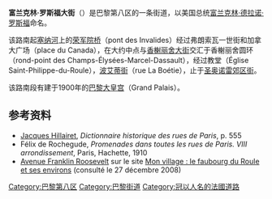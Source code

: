 {{Paris_streetbox
| arr_num=8
| streetname=富兰克林·罗斯福大街<br />Avenue Franklin-D.-Roosevelt
| x=82
| y=60 
| paris_map= 
| arr1=第八区
| quarter=
| begins= 加拿大广场 
| ends=  圣奥诺雷市郊路123号，波艾蒂路71号
| length= 880
| width= 19,5 - 24 
| creation=  
| denomination= 
| area_map=
| caption= 
}}

'''富兰克林·罗斯福大街'''（{{lang|fr|Avenue Franklin-D.-Roosevelt}}）是巴黎第八区的一条街道，以美国总统[[富兰克林·德拉诺·罗斯福|富兰克林·德拉诺·罗斯福]]命名。

该路南起[[塞纳河|塞纳河]]上的[[荣军院桥|荣军院桥]]（pont des Invalides）经过弗朗索瓦一世街和加拿大广场（place du Canada），在大约中点与[[香榭丽舍大街|香榭丽舍大街]]交汇于香榭丽舍圆环（rond-point des Champs-Élysées-Marcel-Dassault），经过教堂（Église Saint-Philippe-du-Roule），[[波艾蒂街|波艾蒂街]]（rue La Boétie），止于[[圣奥诺雷郊区街|圣奥诺雷郊区街]]。

该路南段有建于1900年的[[巴黎大皇宫|巴黎大皇宫]]（Grand Palais）。

== 参考资料 ==
<references />
* [[Jacques_Hillairet|Jacques Hillairet]], ''Dictionnaire historique des rues de Paris'', p. 555
* Félix de Rochegude, ''Promenades dans toutes les rues de Paris. VIII{{e}} arrondissement'', Paris, Hachette, 1910
* [https://web.archive.org/web/20131016003817/http://www.apophtegme.com/ROULE/franklinroosevelt.pdf Avenue Franklin Roosevelt] sur le site [http://www.apophtegme.com/ROULE/villaccueil.htm Mon village : le faubourg du Roule et ses environs]{{Wayback|url=http://www.apophtegme.com/ROULE/villaccueil.htm |date=20110221100358 }} (consulté le 27 décembre 2008)
[[Category:巴黎第八区|Category:巴黎第八区]]
[[Category:巴黎街道|Category:巴黎街道]]
[[Category:冠以人名的法國道路|Category:冠以人名的法國道路]]